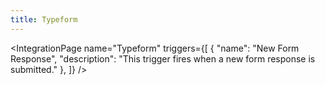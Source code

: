 ```yaml
---
title: Typeform
---
```



<IntegrationPage
    name="Typeform"
    triggers={[
        {
            "name": "New Form Response",
			"description": "This trigger fires when a new form response is submitted."
		},
    ]}
/>
